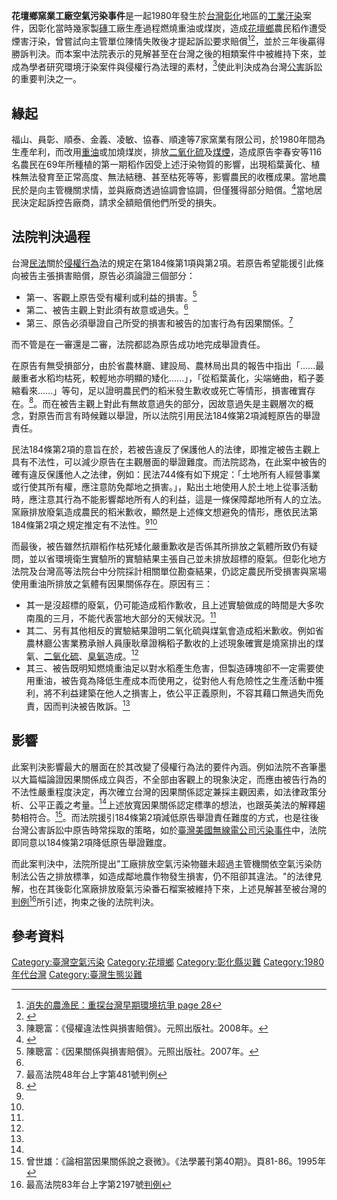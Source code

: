 {{Undue|time=2017-02-28T15:09:10+00:00}}
{{Infobox civilian attack
|title= 花壇鄉窯業工廠空氣污染事件
|litigants= 
|alt=
|caption=
|map=
|map_alt=
|map_caption=
|location={{ROC-TW}}
|coordinates= 
|date= 1980-1982年（民國69-71年）
|time=
|timezone= 
|holding= 
}}

'''花壇鄉窯業工廠空氣污染事件'''是一起1980年發生於[[台灣|台灣]][[彰化縣|彰化]]地區的[[工業汙染|工業汙染]]案件，因彰化當時幾家製[[磚|磚]]工廠生產過程燃燒重油或煤炭，造成[[花壇鄉|花壇鄉]]農民稻作遭受煙害汙染，曾嘗試向主管單位陳情失敗後才提起訴訟要求賠償<ref>[http://sociology.ntu.edu.tw/ntusocial/journal/ts-21/21-1.PDF 消失的農漁民：重探台灣早期環境抗爭 page 28]{{dead link|date=2018年4月 |bot=InternetArchiveBot |fix-attempted=yes }}</ref><ref>{{cite book|title=台灣當代婦女運動與女性主義實踐初探 一個歷史的觀點|url=http://books.google.com/books?id=pzsYSNj4vtMC&pg=PA113|year=2006|publisher=印書小舖|isbn=978-986-82588-0-8|pages=113–}}</ref>，並於三年後贏得勝訴判決。而本案中法院表示的見解甚至在台灣之後的相類案件中被維持下來，並成為學者研究環境汙染案件與侵權行為法理的素材，<ref>陳聰富：《侵權違法性與損害賠償》。元照出版社。2008年。</ref>使此判決成為台灣[[公害|公害]]訴訟的重要判決之一。

==緣起==
福山、員彰、順泰、金義、凌敏、協春、順達等7家窯業有限公司，於1980年間為生產牟利，而改用[[重油|重油]]或加燒煤炭，排放[[二氧化硫|二氧化硫]]及[[煤煙|煤煙]]，造成原告李春安等116名農民在69年所種植的第一期稻作因受上述汙染物質的影響，出現稻葉黃化、植株無法發育至正常高度、無法結穗、甚至枯死等等，影響農民的收穫成果。當地農民於是向主管機關求情，並與廠商透過協調會協調，但僅獲得部分賠償。<ref name="彰化地方法院70年度訴字第1105號民事判決">{{cite web | url=http://itdels.digital.ntu.edu.tw/Item.php?ID=A_0004_0003_0001 | title=彰化地方法院70年度訴字第1105號民事判決 | publisher=台灣法實證研究資料庫 | date=1981-12-29 | accessdate=2016-06-22 | archive-date=2016-09-17 | archive-url=https://web.archive.org/web/20160917153903/http://itdels.digital.ntu.edu.tw/Item.php?ID=A_0004_0003_0001 | dead-url=no }}</ref>當地居民決定起訴控告廠商，請求全額賠償他們所受的損失。

==法院判決過程==

台灣[[民法|民法]]關於[[侵權行為|侵權行為]]法的規定在第184條第1項與第2項。若原告希望能援引此條向被告主張損害賠償，原告必須論證三個部分：

*第一、客觀上原告受有權利或利益的損害。<ref name="因果關係與損害賠償">陳聰富：《因果關係與損害賠償》。元照出版社。2007年。</ref>
*第二、被告主觀上對此須有故意或過失。<ref name="因果關係與損害賠償"/>
*第三、原告必須舉證自己所受的損害和被告的加害行為有因果關係。<ref>最高法院48年台上字第481號判例</ref>

而不管是在一審還是二審，法院都認為原告成功地完成舉證責任。

在原告有無受損部分，由於省農林廳、建設局、農林局出具的報告中指出「......最嚴重者水稻均枯死，較輕地亦明顯的矮化......」，「從稻葉黃化，尖端蜷曲，稻子萎縮看來......」等句，足以證明農民們的稻米發生歉收或死亡等情形，損害確實存在。<ref name="台灣高等法院台中分院71年度上字第274號民事判決">{{cite web | url=http://itdels.digital.ntu.edu.tw/Item.php?ID=A_0004_0003_0002 | title=台灣高等法院台中分院71年度上字第274號民事判決 | publisher=台灣法實證研究資料庫 | date=1982-09-27 | accessdate=2016-06-22 | archive-date=2016-09-17 | archive-url=https://web.archive.org/web/20160917061500/http://itdels.digital.ntu.edu.tw/Item.php?ID=A_0004_0003_0002 | dead-url=no }}</ref>。而在被告主觀上對此有無故意過失的部分，因故意過失是主觀層次的概念，對原告而言有時候難以舉證，所以法院引用民法184條第2項減輕原告的舉證責任。

民法184條第2項的意旨在於，若被告違反了保護他人的法律，即推定被告主觀上具有不法性，可以減少原告在主觀層面的舉證難度。而法院認為，在此案中被告的確有違反保護他人之法律，例如：民法744條有如下規定：「土地所有人經營事業或行使其所有權，應注意防免鄰地之損害。」，點出土地使用人於土地上從事活動時，應注意其行為不能影響鄰地所有人的利益，這是一條保障鄰地所有人的立法。窯廠排放廢氣造成農民的稻米歉收，顯然是上述條文想避免的情形，應依民法第184條第2項之規定推定有不法性。<ref name="彰化地方法院70年度訴字第1105號民事判決"/><ref name="台灣高等法院台中分院71年度上字第274號民事判決"/>

而最後，被告雖然抗辯稻作枯死矮化嚴重歉收是否係其所排放之氣體所致仍有疑問，並以省環境衛生實驗所的實驗結果主張自己並未排放超標的廢氣。但彰化地方法院及台灣高等法院台中分院採計相關單位勘查結果，仍認定農民所受損害與窯場使用重油所排放之氣體有因果關係存在。原因有三：
*其一是沒超標的廢氣，仍可能造成稻作歉收，且上述實驗做成的時間是大多吹南風的三月，不能代表當地大部分的天候狀況。<ref name="台灣高等法院台中分院71年度上字第274號民事判決"/>
*其二、另有其他相反的實驗結果證明二氧化硫與煤氣會造成稻米歉收。例如省農林廳公害業務承辦人員康耿章證稱稻子歉收的上述現象確實是燒窯排出的煤氣、[[二氧化硫|二氧化硫]]、[[臭氧|臭氧]]造成。<ref name="台灣高等法院台中分院71年度上字第274號民事判決"/>
*其三、被告既明知燃燒重油足以對水稻產生危害，但製造磚塊卻不一定需要使用重油，被告竟為降低生產成本而使用之，從對他人有危險性之生產活動中獲利，將不利益建築在他人之損害上，依公平正義原則，不容其藉口無過失而免責，因而判決被告敗訴。<ref name="彰化地方法院70年度訴字第1105號民事判決"/>

==影響==
此案判決影響最大的層面在於其改變了侵權行為法的要件內涵。例如法院不吝筆墨以大篇幅論證因果關係成立與否，不全部由客觀上的現象決定，而應由被告行為的不法性嚴重程度決定，再次確立台灣的因果關係認定兼採主觀因素，如法律政策分析、公平正義之考量。<ref name="因果關係與損害賠償"/>上述放寬因果關係認定標準的想法，也跟英美法的解釋趨勢相符合。<ref>曾世雄：《論相當因果關係說之衰微》。《法學叢刊第40期》。頁81-86。1995年</ref>。而法院援引184條第2項減低原告舉證責任難度的方式，也是往後台灣公害訴訟中原告時常採取的策略，如於[[臺灣美國無線電公司污染事件|臺灣美國無線電公司污染事件]]中，法院即同意以184條第2項降低原告舉證難度。

而此案判決中，法院所提出"工廠排放空氣污染物雖未超過主管機關依空氣污染防制法公告之排放標準，如造成鄰地農作物發生損害，仍不阻卻其違法。"的法律見解，也在其後彰化窯廠排放廢氣污染番石榴案被維持下來，上述見解甚至被台灣的[[判例|判例]]<ref>最高法院83年台上字第2197號[[判例|判例]]</ref>所引述，拘束之後的法院判決。

==參考資料==
{{reflist}}

{{台灣環境運動}}

[[Category:臺灣空氣污染|Category:臺灣空氣污染]]
[[Category:花壇鄉|Category:花壇鄉]]
[[Category:彰化縣災難|Category:彰化縣災難]]
[[Category:1980年代台灣|Category:1980年代台灣]]
[[Category:臺灣生態災難|Category:臺灣生態災難]]